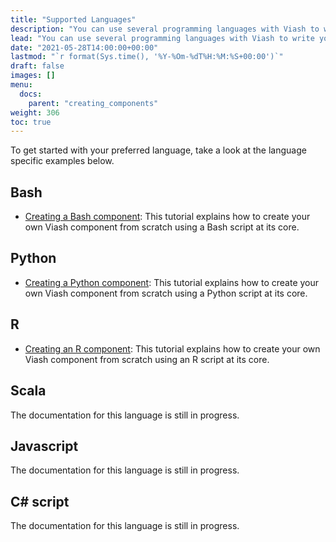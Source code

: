 ```yaml
---
title: "Supported Languages"
description: "You can use several programming languages with Viash to write your own components."
lead: "You can use several programming languages with Viash to write your own components."
date: "2021-05-28T14:00:00+00:00"
lastmod: "`r format(Sys.time(), '%Y-%Om-%dT%H:%M:%S+00:00')`"
draft: false
images: []
menu:
  docs:
    parent: "creating_components"
weight: 306
toc: true
---
```


To get started with your preferred language, take a look at the language specific examples below.

## Bash

- [Creating a Bash component](/docs/creating_components/bash): This tutorial explains how to create your own Viash component from scratch using a Bash script at its core.

## Python

- [Creating a Python component](/docs/creating_components/python): This tutorial explains how to create your own Viash component from scratch using a Python script at its core.

## R

- [Creating an R component](/docs/creating_components/r): This tutorial explains how to create your own Viash component from scratch using an R script at its core.

## Scala

The documentation for this language is still in progress.

## Javascript

The documentation for this language is still in progress.

## C\# script

The documentation for this language is still in progress.
